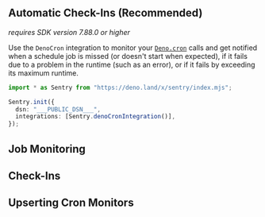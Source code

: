 ## Automatic Check-Ins (Recommended)

_requires SDK version 7.88.0 or higher_

Use the `DenoCron` integration to monitor your [`Deno.cron`](https://deno.com/blog/cron) calls and get notified when a schedule job is missed (or doesn't start when expected), if it fails due to a problem in the runtime (such as an error), or if it fails by exceeding its maximum runtime.

```TypeScript
import * as Sentry from "https://deno.land/x/sentry/index.mjs";

Sentry.init({
  dsn: "___PUBLIC_DSN___",
  integrations: [Sentry.denoCronIntegration()],
});
```

## Job Monitoring

<Include name="javascript-crons-job-monitoring.mdx" />

## Check-Ins

<Include name="javascript-crons-checkins.mdx" />

## Upserting Cron Monitors

<Include name="javascript-crons-upsert.mdx" />
